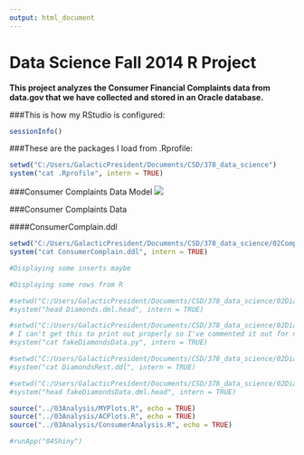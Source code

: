 ---
output: html_document
---
Data Science Fall 2014 R Project
===
**This project analyzes the Consumer Financial Complaints data from data.gov that we have collected and stored in an Oracle database.**




###This is how my RStudio is configured:
```{r}
sessionInfo()
```



<!-- CHANGE TO YOUR DIRECTORY -->
###These are the packages I load from .Rprofile:
```{r}
setwd("C:/Users/GalacticPresident/Documents/CSD/378_data_science") 
system("cat .Rprofile", intern = TRUE)
```



###Consumer Complaints Data Model
![](./ConsumerComplainDataModel.png)  




###Consumer Complaints Data 


<!-- CHANGE TO YOUR DIRECTORY ENDING IN /02ComplainData -->
####ConsumerComplain.ddl 
```{r}
setwd("C:/Users/GalacticPresident/Documents/CSD/378_data_science/02ComplainData")
system("cat ConsumerComplain.ddl", intern = TRUE)
``` 


<!-- MAYBE SHOW SOME INSERT STATEMENTS AS EXAMPLE DML? -->
```{r}
#Displaying some inserts maybe
```



<!-- DISPLAY FIRST ROWS OF THE TABLES FROM R, DO HEAD(TABLE) FUNCTIONS -->
```{r}
#Displaying some rows from R
```



<!-- CANNATA STUFF -->
<!-- ####First few rows of Complaints.dml -->



<!-- CANNATA STUFF, CHANGE ECHO TO TRUE TO DISPLAY -->
```{r, echo=FALSE}
#setwd("C:/Users/GalacticPresident/Documents/CSD/378_data_science/02DiamondsData")
#system("head Diamonds.dml.head", intern = TRUE)
``` 


<!-- CANNATA STUFF, CHANGE ECHO TO TRUE TO DISPLAY -->
<!-- ####Python script to generate synthetic Diamonds data. -->
```{r, tidy=TRUE, echo=FALSE}
#setwd("C:/Users/GalacticPresident/Documents/CSD/378_data_science/02DiamondsData")
# I can't get this to print out properly so I've commented it out for now.
#system("cat fakeDiamondsData.py", intern = TRUE)
``` 


<!-- CANNATA STUFF, CHANGE ECHO TO TRUE TO DISPLAY -->
<!-- ####DiamondsRest.ddl -->
```{r, echo=FALSE}
#setwd("C:/Users/GalacticPresident/Documents/CSD/378_data_science/02DiamondsData")
#system("cat DiamondsRest.ddl", intern = TRUE)
``` 



<!-- CANNATA STUFF, CHANGE ECHO TO TRUE TO DISPLAY -->
<!-- ####First few rows of fakeDiamondsData.dml -->
```{r, echo=FALSE}
#setwd("C:/Users/GalacticPresident/Documents/CSD/378_data_science/02DiamondsData")
#system("head fakeDiamondsData.dml.head", intern = TRUE)
``` 



<!-- DON'T CHANGE THIS DIRECTORY, WE DO R ANALYSIS AND DISPLAY OUR PLOTS AND STUFF HERE -->
```{r, echo=TRUE}
source("../03Analysis/MYPlots.R", echo = TRUE)
source("../03Analysis/ACPlots.R", echo = TRUE)
source("../03Analysis/ConsumerAnalysis.R", echo = TRUE)
```

```{r, echo=TRUE}
#runApp("04Shiny")
```

